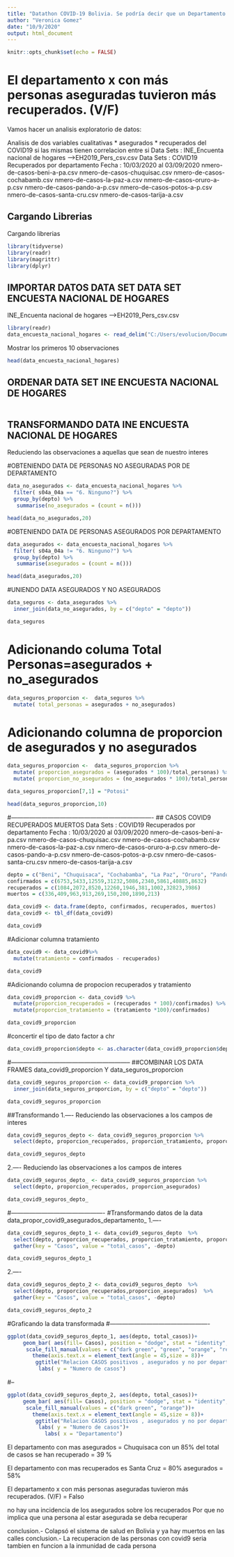 ```yaml
---
title: "Datathon COVID-19 Bolivia. Se podría decir que un Departamento de Bolivia con más personas aseguradas tuvo más casos recuperados? Verdadero o Falso? "
author: "Veronica Gomez"
date: "10/9/2020"
output: html_document
---
```


```r
knitr::opts_chunk$set(echo = FALSE)
```

# El departamento x con más personas aseguradas tuvieron más recuperados. (V/F)

Vamos hacer un analisis exploratorio de datos:

Analisis de dos variables cualitativas
  * asegurados
  * recuperados del COVID19
si las mismas tienen correlacion entre si 
Data Sets : INE_Encuenta nacional de hogares -->EH2019_Pers_csv.csv
Data Sets : COVID19 Recuperados por departamento
Fecha : 10/03/2020 al 03/09/2020
            nmero-de-casos-beni-a-pa.csv
            nmero-de-casos-chuquisac.csv
            nmero-de-casos-cochabamb.csv
            nmero-de-casos-la-paz-a.csv
            nmero-de-casos-oruro-a-p.csv
            nmero-de-casos-pando-a-p.csv
            nmero-de-casos-potos-a-p.csv
            nmero-de-casos-santa-cru.csv
            nmero-de-casos-tarija-a.csv

## Cargando Librerias

Cargando librerias

```r
library(tidyverse)
library(readr)
library(magrittr)
library(dplyr)
```

## IMPORTAR DATOS DATA SET DATA SET ENCUESTA NACIONAL DE HOGARES
INE_Encuenta nacional de hogares -->EH2019_Pers_csv.csv

```r
library(readr)
data_encuesta_nacional_hogares <- read_delim("C:/Users/evolucion/Documents/dataThonR/CienciaDatosCovid19/Data/INE/EH2019_Pers_csv.csv",";", escape_double = FALSE, trim_ws = TRUE)

```

Mostrar los primeros 10 observaciones
```r
head(data_encuesta_nacional_hogares)
```
## ORDENAR DATA SET INE ENCUESTA NACIONAL DE HOGARES

```r

```

## TRANSFORMANDO DATA INE ENCUESTA NACIONAL DE HOGARES
Reduciendo las observaciones a aquellas que sean de nuestro interes

#OBTENIENDO DATA DE PERSONAS NO ASEGURADAS POR DE DEPARTAMENTO

```r

data_no_asegurados <- data_encuesta_nacional_hogares %>% 
  filter( s04a_04a == "6. Ninguno?") %>%
  group_by(depto) %>% 
   summarise(no_asegurados = (count = n()))

head(data_no_asegurados,20)

```

#OBTENIENDO DATA DE PERSONAS ASEGURADOS POR DEPARTAMENTO

```r

data_asegurados <- data_encuesta_nacional_hogares %>% 
  filter( s04a_04a != "6. Ninguno?") %>%
  group_by(depto) %>% 
   summarise(asegurados = (count = n()))

head(data_asegurados,20)

```
#UNIENDO DATA ASEGURADOS Y NO ASEGURADOS

```r
data_seguros <- data_asegurados %>%
  inner_join(data_no_asegurados, by = c("depto" = "depto"))

data_seguros
```

# Adicionando columa Total Personas=asegurados + no_asegurados

```r
data_seguros_proporcion <-  data_seguros %>%
  mutate( total_personas = asegurados + no_asegurados)
```

# Adicionando columna de proporcion de asegurados y no asegurados

```r
data_seguros_proporcion <-  data_seguros_proporcion %>%
  mutate( proporcion_asegurados = (asegurados * 100)/total_personas) %>%
  mutate( proporcion_no_asegurados = (no_asegurados * 100)/total_personas)

data_seguros_proporcion[7,1] = "Potosi"

head(data_seguros_proporcion,10)


```

#----------------------------------------------------------------------
## CASOS COVID9 RECUPERADOS MUERTOS 
Data Sets : COVID19 Recuperados por departamento
Fecha : 10/03/2020 al 03/09/2020
            nmero-de-casos-beni-a-pa.csv
            nmero-de-casos-chuquisac.csv
            nmero-de-casos-cochabamb.csv
            nmero-de-casos-la-paz-a.csv
            nmero-de-casos-oruro-a-p.csv
            nmero-de-casos-pando-a-p.csv
            nmero-de-casos-potos-a-p.csv
            nmero-de-casos-santa-cru.csv
            nmero-de-casos-tarija-a.csv

```r
depto = c("Beni", "Chuquisaca", "Cochabamba", "La Paz", "Oruro", "Pando", "Potosi", "Santa Cruz", "Tarija")
confirmados = c(6753,5433,12559,31232,5086,2340,5861,40885,8632)
recuperados = c(1084,2072,8520,12260,1946,381,1002,32823,3986)
muertos = c(336,409,963,913,269,150,200,1890,213)

data_covid9 <- data.frame(depto, confirmados, recuperados, muertos)
data_covid9 <- tbl_df(data_covid9)

data_covid9
```

#Adicionar columna tratamiento

```r
data_covid9 <- data_covid9%>%
  mutate(tratamiento = confirmados - recuperados)

data_covid9
```
#Adicionando columna de propocion recuperados y tratamiento

```r
data_covid9_proporcion <- data_covid9 %>%
  mutate(proporcion_recuperados = (recuperados * 100)/confirmados) %>%
  mutate(proporcion_tratamiento = (tratamiento *100)/confirmados)

data_covid9_proporcion
```

#concertir el tipo de dato factor a chr

```r

data_covid9_proporcion$depto <- as.character(data_covid9_proporcion$depto)

```

#-----------------------------------------------------------
##COMBINAR LOS DATA FRAMES data_covid9_proporcion Y data_seguros_proporcion

```r

data_covid9_seguros_proporcion <- data_covid9_proporcion %>%
  inner_join(data_seguros_proporcion, by = c("depto" = "depto"))

data_covid9_seguros_proporcion
```

##Transformando
1.---- Reduciendo las observaciones a los campos de interes 

```r
data_covid9_seguros_depto <- data_covid9_seguros_proporcion %>%
  select(depto, proporcion_recuperados, proporcion_tratamiento, proporcion_asegurados, proporcion_no_asegurados)

data_covid9_seguros_depto
```

2.---- Reduciendo las observaciones a los campos de interes 

```r
data_covid9_seguros_depto_ <- data_covid9_seguros_proporcion %>%
  select(depto, proporcion_recuperados, proporcion_asegurados)

data_covid9_seguros_depto_
```

#----------------------------------------------
#Transformando datos de la data data_propor_covid9_asegurados_departamento_
1.----
```r
data_covid9_seguros_depto_1 <- data_covid9_seguros_depto  %>%
  select(depto, proporcion_recuperados, proporcion_tratamiento, proporcion_asegurados, proporcion_no_asegurados)  %>%
  gather(key = "Casos", value = "total_casos", -depto)

data_covid9_seguros_depto_1
```
2.----
```r
data_covid9_seguros_depto_2 <- data_covid9_seguros_depto  %>%
  select(depto, proporcion_recuperados,proporcion_asegurados)  %>%
  gather(key = "Casos", value = "total_casos", -depto)

data_covid9_seguros_depto_2
```

#Graficando la data transformada
#-------------------------------------------------
```r

ggplot(data_covid9_seguros_depto_1, aes(depto, total_casos))+
     geom_bar( aes(fill= Casos), position = "dodge", stat = "identity", show.legend = TRUE)+
      scale_fill_manual(values = c("dark green", "green", "orange", "red"))+
        theme(axis.text.x = element_text(angle = 45,size = 8))+
         ggtitle("Relacion CASOS positivos , asegurados y no por departamento")+
          labs( y = "Numero de casos")

```

#--
```r

ggplot(data_covid9_seguros_depto_2, aes(depto, total_casos))+
     geom_bar( aes(fill= Casos), position = "dodge", stat = "identity", show.legend = TRUE)+
      scale_fill_manual(values = c("dark green", "orange"))+
        theme(axis.text.x = element_text(angle = 45,size = 8))+
         ggtitle("Relacion CASOS positivos , asegurados y no por departamento")+
          labs( y = "Numero de casos")+
            labs( x = "Departamento")

```

El departamento con mas asegurados = Chuquisaca con un 85%
                        del total de casos se han recuperado = 39 %
                        
El departamento con mas recuperados es Santa Cruz = 80%
                                      asegurados = 58%
                                      
El departamento x con más personas aseguradas tuvieron más recuperados. (V/F) = Falso

no hay una incidencia de los asegurados sobre los recuperados
Por que no implica que una persona al estar asegurada se deba recuperar

conclusion.- Colapsó el sistema de salud en Bolivia y ya hay muertos en las calles
conclusion.- La recuperacion de las personas con covid9 seria tambien en funcion a la inmunidad de cada persona

